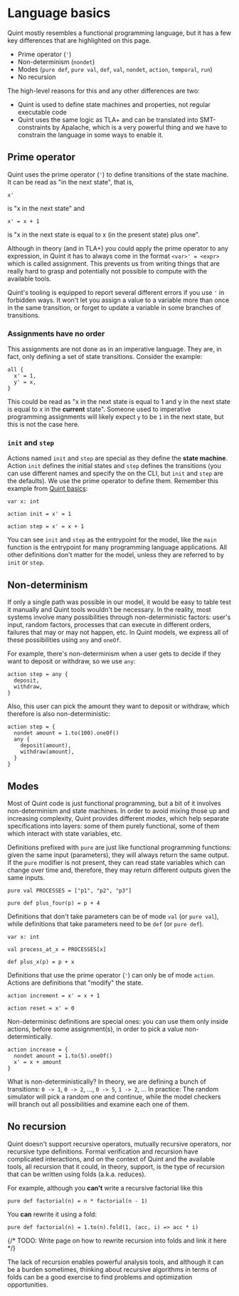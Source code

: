# Language basics

Quint mostly resembles a functional programming language, but it has a few key differences that are highlighted on this page.
- Prime operator (`'`)
- Non-determinism (`nondet`)
- Modes (`pure def`, `pure val`, `def`, `val`, `nondet`, `action`, `temporal`, `run`)
- No recursion

The high-level reasons for this and any other differences are two:
- Quint is used to define state machines and properties, not regular executable code
- Quint uses the same logic as TLA+ and can be translated into SMT-constraints by Apalache, which is a very powerful thing and we have to constrain the language in some ways to enable it.

## Prime operator

Quint uses the prime operator (`'`) to define transitions of the state machine. It can be read as "in the next state", that is, 

```quint
x'
```

is "x in the next state" and

```quint
x' = x + 1
```

is "x in the next state is equal to x (in the present state) plus one".

Although in theory (and in TLA+) you could apply the prime operator to any expression, in Quint it has to always come in the format `<var>' = <expr>` which is called assignment. This prevents us from writing things that are really hard to grasp and potentially not possible to compute with the available tools.

Quint's tooling is equipped to report several different errors if you use `'` in forbidden ways. It won't let you assign a value to a variable more than once in the same transition, or forget to update a variable in some branches of transitions.


### Assignments have no order

This assignments are not done as in an imperative language. They are, in fact, only defining a set of state transitions. Consider the example:
```quint
all {
  x' = 1,
  y' = x,
}
```

This could be read as "x in the next state is equal to 1 and y in the next state is equal to x in the **current** state". Someone used to imperative programming assignments will likely expect `y` to be `1` in the next state, but this is not the case here.

### `init` and `step`

Actions named `init` and `step` are special as they define the **state machine**. Action `init` defines the initial states and `step` defines the transitions (you can use different names and specify the on the CLI, but `init` and `step` are the defaults). We use the prime operator to define them. Remember this example from [Quint basics](./quint-basics):

```quint
var x: int

action init = x' = 1

action step = x' = x + 1
```

You can see `init` and `step` as the entrypoint for the model, like the `main` function is the entrypoint for many programming language applications. All other definitions don't matter for the model, unless they are referred to by `init` or `step`.

## Non-determinism

If only a single path was possible in our model, it would be easy to table test it manually and Quint tools wouldn't be necessary. In the reality, most systems involve many possibilities through non-deterministic factors: user's input, random factors, processes that can execute in different orders, failures that may or may not happen, etc. In Quint models, we express all of these possibilities using `any` and `oneOf`.

For example, there's non-determinism when a user gets to decide if they want to deposit or withdraw, so we use `any`:
```quint
action step = any {
  deposit,
  withdraw,
}
```

Also, this user can pick the amount they want to deposit or withdraw, which therefore is also non-deterministic:
```quint
action step = {
  nondet amount = 1.to(100).oneOf()
  any {
    deposit(amount),
    withdraw(amount),
  }
}
```

## Modes

Most of Quint code is just functional programming, but a bit of it involves non-determinism and state machines. In order to avoid mixing those up and increasing complexity, Quint provides different *modes*, which help separate specifications into layers: some of them purely functional, some of them which interact with state variables, etc.

Definitions prefixed with `pure` are just like functional programming functions: given the same input (parameters), they will always return the same output. If the `pure` modifier is not present, they can read state variables which can change over time and, therefore, they may return different outputs given the same inputs.

```quint
pure val PROCESSES = ["p1", "p2", "p3"]

pure def plus_four(p) = p + 4
```

Definitions that don't take parameters can be of mode `val` (or `pure val`), while definitions that take parameters need to be `def` (or `pure def`).

```quint
var x: int

val process_at_x = PROCESSES[x]

def plus_x(p) = p + x
```

Definitions that use the prime operator (`'`) can only be of mode `action`. Actions are definitions that "modify" the state.

```quint
action increment = x' = x + 1

action reset = x' = 0
```

Non-determinisc definitions are special ones: you can use them only inside actions, before some assignment(s), in order to pick a value non-determintically.

```quint
action increase = {
  nondet amount = 1.to(5).oneOf()
  x' = x + amount
}
```

What is non-deterministically? In theory, we are defining a bunch of transitions: `0 -> 1`, `0 -> 2`, ..., `0 -> 5`, `1 -> 2`, ... In practice: The random simulator will pick a random one and continue, while the model checkers will branch out all possibilities and examine each one of them.


## No recursion

Quint doesn't support recursive operators, mutually recursive operators, nor recursive type definitions. Formal verification and recursion have complicated interactions, and on the context of Quint and the available tools, all recursion that it could, in theory, support, is the type of recursion that can be written using folds (a.k.a. reduces). 

For example, although you **can't** write a recursive factorial like this

```quint
pure def factorial(n) = n * factorial(n - 1)
```

You **can** rewrite it using a fold:

```quint
pure def factorial(n) = 1.to(n).fold(1, (acc, i) => acc * i)
```

{/* TODO: Write page on how to rewrite recursion into folds and link it here */}

The lack of recursion enables powerful analysis tools, and although it can be a burden sometimes, thinking about recursive algorithms in terms of folds can be a good exercise to find problems and optimization opportunities.
